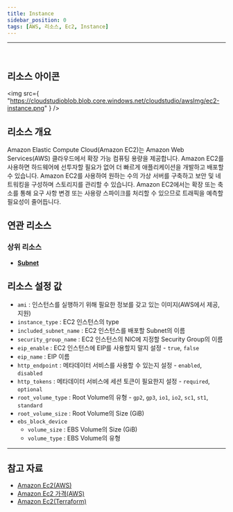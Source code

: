 ```yaml
---
title: Instance
sidebar_position: 0
tags: [AWS, 리소스, Ec2, Instance]
---
```


<hr />
<br />

## 리소스 아이콘

<img
    src={
        "https://cloudstudioblob.blob.core.windows.net/cloudstudio/awsImg/ec2-instance.png"
    }
/>

## 리소스 개요

Amazon Elastic Compute Cloud(Amazon EC2)는 Amazon Web Services(AWS) 클라우드에서 확장 가능 컴퓨팅 용량을 제공합니다. Amazon EC2를 사용하면 하드웨어에 선투자할 필요가 없어 더 빠르게 애플리케이션을 개발하고 배포할 수 있습니다. Amazon EC2를 사용하여 원하는 수의 가상 서버를 구축하고 보안 및 네트워킹을 구성하며 스토리지를 관리할 수 있습니다. Amazon EC2에서는 확장 또는 축소를 통해 요구 사항 변경 또는 사용량 스파이크를 처리할 수 있으므로 트래픽을 예측할 필요성이 줄어듭니다.

## 연관 리소스

### 상위 리소스

-   [**Subnet**](https://docs.cstudio.app/docs/resource/aws/Vpc/Subnet)

## 리소스 설정 값

-   `ami` : 인스턴스를 실행하기 위해 필요한 정보를 갖고 있는 이미지(AWS에서 제공, 지원)
-   `instance_type` : EC2 인스턴스의 type
-   `included_subnet_name` : EC2 인스턴스를 배포할 Subnet의 이름
-   `security_group_name` : EC2 인스턴스의 NIC에 지정할 Security Group의 이름
-   `eip_enable` : EC2 인스턴스에 EIP를 사용할지 말지 설정 - `true`, `false`
-   `eip_name` : EIP 이름
-   `http_endpoint` : 메타데이터 서비스를 사용할 수 있는지 설정 - `enabled`, `disabled`
-   `http_tokens` : 메타데이터 서비스에 세션 토큰이 필요한지 설정 - `required`, `optional`
-   `root_volume_type` : Root Volume의 유형 - `gp2`, `gp3`, `io1`, `io2`, `sc1`, `st1`, `standard`
-   `root_volume_size` : Root Volume의 Size (GiB)
-   `ebs_block_device`
    -   `volume_size` : EBS Volume의 Size (GiB)
    -   `volume_type` : EBS Volume의 유형

---

## 참고 자료

-   [Amazon Ec2(AWS)](https://docs.aws.amazon.com/ko_kr/AWSEC2/latest/UserGuide/concepts.html)
-   [Amazon Ec2 가격(AWS)](https://aws.amazon.com/ko/ec2/pricing/)
-   [Amazon Ec2(Terraform)](https://registry.terraform.io/providers/hashicorp/aws/latest/docs/resources/ebs_default_kms_key)
